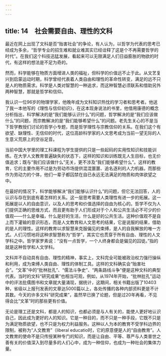 ```yaml
---
---
---
```

title: 14　社会需要自由、理性的文科
---




最近在网上出现了文科是否“贻害社会”的争论，有人认为，以哲学为代表的思考已经成为多余，“哲学专业的招生难和就业难其实已经诠释了这是个不再需要哲学的时代”。在我们这个科技迅猛发展，看起来可以无限满足人们日益膨胀的物欲的时代，有这样的想法是不足为奇的。

然而，科学能够在物质方面增进人类的福祉，但科学的价值远不止于此。从文艺复兴到启蒙运动时期，科学曾经代表着人类自由和理性的革命性转变，满足的远不只是人的物质需求。科学是人类对智慧的一种追求，而这种智慧必须联系和借助另外两种智慧，那就是哲学和信仰。

我认识一位96岁的物理学家，他晚年成为文科知识热忱的学习者和思考者。他送了我一本他写的《理性与信仰初识》，在这本现身说法的书里，他借用康德的概念分析指出，科学解决的是“我们能够认识什么”的问题，哲学解决的是“我们应该做什么”的问题，而宗教解决的是“我们能够希望什么”的问题。老先生关心的不是当下哲学教授们讨论的哲学小专题，而是哲学理性与宗教信仰的关系。在我们这个有欲望、缺理性、无信仰的时代，这位高龄科学家的人文思考成为当前一望无际的人生意义荒原上的空谷足音。

当前中国大学里的理工科课程为学生提供的只是一些起码的实用性知识和技能训练。在大学人文教育普遍缺失的状态下，这样的知识和训练既无人生目标，也无价值追求；既与“我们应该做什么”无关，更不涉及“我们能够希望什么”。这样的教育，它的主要作用不过是为劳动市场提供混混噩噩、追名逐利的人力机器。而那些作为劳动力的个体，他们一辈子都囚禁在自已永远无法满足的物质和肉体欲望之中。

在最好的情况下，科学能够解决“我们能够认识什么”的问题，但它无法回答，人的认识与存在到底有着怎样的关系。这一层思考需要人类理性有进一步的拓展。这一拓展是以人的自由意识，以及人的思考和价值选择的自由为核心的。哲学不仅为人们提供正确的思维方式，而且更有助于人们形成对于个人和公共生活必不可少的价值观——什么是幸福，什么是好的生活，什么是好的公共生活。这种价值观不是自上而下灌输的意识形态，而是人文教育和人文思考的结果，它是说服的结果，借助的是人的理性。这样的教育以求智慧来克服偏见的束缚，是人的自我解放的唯一方式。人们习惯地将这种求智慧称为“哲学”，其实它也贯穿于所有自由、理性的人文学科之中。哲学家罗素说：“没有一点哲学，一个人终身都会是偏见的囚徒。”指的就是这种哲学和人文学科。

文科并不自动具有自由、理性的精神，事实上，文科完全可能被政治权力强行操纵和利用，成为束缚人类自由、理性的体制工具。这样的文科确实会“贻害社会”。“文革”中的“批林批孔”、“儒法斗争史”、“两条路线斗争”便是这种文科的典型代表。当时的文科“研究成果”也相当可观，例如，从1974年开始，“批林批孔”运动中的评法批儒图书和文章就大量涌现，据统计，这期间，相关书籍出版了10403种，省级以上报刊发表的文章达5000篇以上，各处传播的各种内部资料更是不计其数。今天的许多文科“研究成果”，虽然早已换了论题，但是过20年再看，不见得会比“文革”时的那些更有价值。

无论是理工还是文科，都是人的知识，也都必须是与人有关的，能使人更好地认识自己，因此成为更好的人的知识。它是一种目的，而不只是一种手段，它既不只是为满足物质欲望，也不只是为权力利益服务。这种以人为本的教育不受学科边界的限制，被称为“人文教育”（liberal educatio时，它的原意便是人的“自由教育”。人文教育的使命不是只传授某种专门的知识，而是让自由、平等、尊严与人类普世之善有关的价值深入到尽量多的人们心中，成为一种信仰，也成为一种社会的集体力量。
